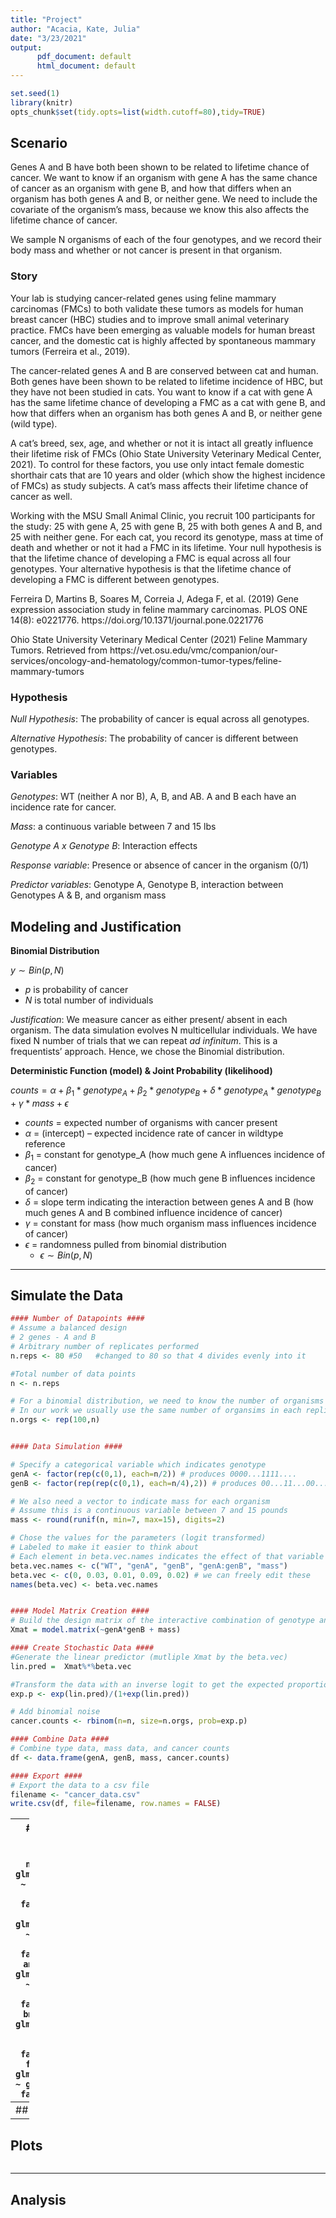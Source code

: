 ```yaml
---
title: "Project"
author: "Acacia, Kate, Julia"
date: "3/23/2021"
output: 
      pdf_document: default
      html_document: default
---
```


```r
set.seed(1)
library(knitr)
opts_chunk$set(tidy.opts=list(width.cutoff=80),tidy=TRUE)            
```

## Scenario
Genes A and B have both been shown to be related to lifetime chance of cancer. We want to know if an organism with gene A has the same chance of cancer as an organism with gene B, and how that differs when an organism has both genes A and B, or neither gene. We need to include the covariate of the organism’s mass, because we know this also affects the lifetime chance of cancer. 

We sample N organisms of each of the four genotypes, and we record their body mass and whether or not cancer is present in that organism. 

### Story

Your lab is studying cancer-related genes using feline mammary carcinomas (FMCs) to both validate these tumors as models for human breast cancer (HBC) studies and to improve small animal veterinary practice. FMCs have been emerging as valuable models for human breast cancer, and the domestic cat is highly affected by spontaneous mammary tumors (Ferreira et al., 2019).
 
The cancer-related genes A and B are conserved between cat and human. Both genes have been shown to be related to lifetime incidence of HBC, but they have not been studied in cats. You want to know if a cat with gene A has the same lifetime chance of developing a FMC as a cat with gene B, and how that differs when an organism has both genes A and B, or neither gene (wild type).
 
A cat’s breed, sex, age, and whether or not it is intact all greatly influence their lifetime risk of FMCs (Ohio State University Veterinary Medical Center, 2021). To control for these factors, you use only intact female domestic shorthair cats that are 10 years and older (which show the highest incidence of FMCs) as study subjects. A cat’s mass affects their lifetime chance of cancer as well. 

Working with the MSU Small Animal Clinic, you recruit 100 participants for the study: 25 with gene A, 25 with gene B, 25 with both genes A and B, and 25 with neither gene. For each cat, you record its genotype, mass at time of death and whether or not it had a FMC in its lifetime. Your null hypothesis is that the lifetime chance of developing a FMC is equal across all four genotypes. Your alternative hypothesis is that the lifetime chance of developing a FMC is different between genotypes.


Ferreira D, Martins B, Soares M, Correia J, Adega F, et al. (2019) Gene expression association study in feline mammary carcinomas. PLOS ONE 14(8): e0221776. https://doi.org/10.1371/journal.pone.0221776

Ohio State University Veterinary Medical Center (2021) Feline Mammary Tumors. Retrieved from https://vet.osu.edu/vmc/companion/our-services/oncology-and-hematology/common-tumor-types/feline-mammary-tumors


### Hypothesis

_Null Hypothesis_: The probability of cancer is equal across all genotypes.

_Alternative Hypothesis_: The probability of cancer is different between genotypes.

### Variables

_Genotypes_: WT (neither A nor B), A, B, and AB. A and B each have an incidence rate for cancer.

_Mass_: a continuous variable between 7 and 15 lbs

_Genotype A x Genotype B_: Interaction effects

_Response variable_: Presence or absence of cancer in the organism (0/1) 

_Predictor variables_: Genotype A, Genotype B, interaction between Genotypes A & B, and organism mass 


## Modeling and Justification


**Binomial Distribution**

$y \sim Bin(p,N)$

- $p$ is probability of cancer
- $N$ is total number of individuals

_Justification_: We measure cancer as either present/ absent in each organism. The data simulation evolves N multicellular individuals. We have fixed N number of trials that we can repeat _ad infinitum_. This is a frequentists' approach. Hence, we chose the Binomial distribution.

**Deterministic Function (model) & Joint Probability (likelihood)**

$counts = \alpha + \beta_1 * genotype_A + \beta_2 * genotype_B + \delta * genotype_A * genotype_B + \gamma * mass + \epsilon$

- $counts$ = expected number of organisms with cancer present
- $\alpha$ = (intercept) -- expected incidence rate of cancer in wildtype reference
- $\beta_1$ = constant for genotype_A (how much gene A influences incidence of cancer)
- $\beta_2$ = constant for genotype_B (how much gene B influences incidence of cancer)
- $\delta$ = slope term indicating the interaction between genes A and B (how much genes A and B combined influence incidence of cancer)
- $\gamma$ = constant for mass (how much organism mass influences incidence of cancer)
- $\epsilon$ = randomness pulled from binomial distribution
  + $\epsilon \sim Bin(p,N)$

---

## Simulate the Data

```r

#### Number of Datapoints ####
# Assume a balanced design
# 2 genes - A and B
# Arbitrary number of replicates performed
n.reps <- 80 #50   #changed to 80 so that 4 divides evenly into it

#Total number of data points
n <- n.reps

# For a binomial distribution, we need to know the number of organisms in each replicate
# In our work we usually use the same number of organsims in each replicate
n.orgs <- rep(100,n)


#### Data Simulation ####

# Specify a categorical variable which indicates genotype
genA <- factor(rep(c(0,1), each=n/2)) # produces 0000...1111....
genB <- factor(rep(rep(c(0,1), each=n/4),2)) # produces 00...11...00...11...

# We also need a vector to indicate mass for each organism
# Assume this is a continuous variable between 7 and 15 pounds
mass <- round(runif(n, min=7, max=15), digits=2)

# Chose the values for the parameters (logit transformed)
# Labeled to make it easier to think about
# Each element in beta.vec.names indicates the effect of that variable or interaction of variables
beta.vec.names <- c("WT", "genA", "genB", "genA:genB", "mass")
beta.vec <- c(0, 0.03, 0.01, 0.09, 0.02) # we can freely edit these
names(beta.vec) <- beta.vec.names


#### Model Matrix Creation ####
# Build the design matrix of the interactive combination of genotype and mass
Xmat = model.matrix(~genA*genB + mass)

#### Create Stochastic Data ####
#Generate the linear predictor (mutliple Xmat by the beta.vec)
lin.pred =  Xmat%*%beta.vec

#Transform the data with an inverse logit to get the expected proportion of cancerous samples
exp.p <- exp(lin.pred)/(1+exp(lin.pred))

# Add binomial noise
cancer.counts <- rbinom(n=n, size=n.orgs, prob=exp.p)

#### Combine Data ####
# Combine type data, mass data, and cancer counts
df <- data.frame(genA, genB, mass, cancer.counts)

#### Export ####
# Export the data to a csv file
filename <- "cancer_data.csv"
write.csv(df, file=filename, row.names = FALSE)
```

---
## Parameter estimation method
```r
null.model <- glm(cancer.counts ~ genA + genB + mass, family=poisson)
ab.model <- glm(cancer.counts ~ genA*genB + mass, family=poisson)
amass.model <- glm(cancer.counts ~ genA*mass + genB, family=poisson)
bmass.model <- glm(cancer.counts ~ genB*mass +genA, family=poisson)
full.model <- glm(cancer.counts ~ genA*genB*mass, family=poisson)
```
---
## Statistical Test

---

## Plots



```r
```

---

## Analysis
```r
```
